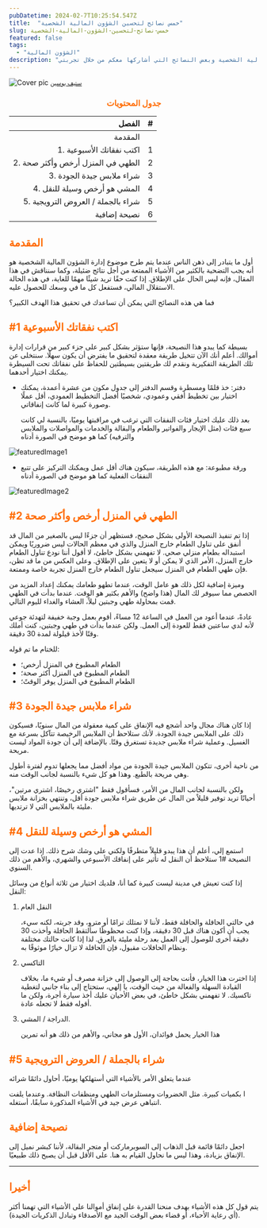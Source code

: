 ```yaml
---
pubDatetime: 2024-02-7T10:25:54.547Z
title:  "خمس نصائح لتحسين الشؤون المالية الشخصية"
slug: خمس-نصائح-لتحسين-الشؤون-المالية-الشخصية
featured: false
tags:
  - "الشؤون المالية"
description: "مقال حول الشؤون المالية الشخصية وبعض النصائح التي أشاركها معكم من خلال تجربتي"
---
```


![Cover pic](@assets/images/5-tips-for-a-better-personal-finance-25-oct-2020/cover-pic.jpg)
<small>
<a href="https://pixabay.com/users/stevepb-282134/?utm_source=link-attribution&amp;utm_medium=referral&amp;utm_campaign=image&amp;utm_content=385506">
ستيف بوسين
</a>
</small>



<h3 style="color:#FF6B01!important;text-align:center;">جدول المحتويات </h3>

| الفصل                                      |   # |
|-----------------------------------------------:|:----:|
| المقدمة                                      |
| 1. اكتب نفقاتك الأسبوعية                   |1|
| 2. الطهي في المنزل أرخص وأكثر صحة          |2|
| 3. شراء ملابس جيدة الجودة                  |3|
| 4. المشي هو أرخص وسيلة للنقل               |4|
| 5. شراء بالجملة / العروض الترويجية        |5|
| نصيحة إضافية                                |6|


<h2 style="color:#FF6B01!important"> المقدمة</h2>

أول ما يتبادر إلى ذهن الناس عندما يتم طرح موضوع إدارة الشؤون المالية الشخصية هو أنه يجب التضحية بالكثير من الأشياء الممتعة من أجل نتائج ضئيلة، وكما سنناقش في هذا المقال، فإنه ليس الحال على الإطلاق. إذا كنت حقًا تريد شيئًا مهمًا للغاية، في هذه الحالة الاستقلال المالي، فستفعل كل ما في وسعك للحصول عليه.

فما هي هذه النصائح التي يمكن أن تساعدك في تحقيق هذا الهدف الكبير؟

<h2 style="color:#FF6B01!important"> #1 اكتب نفقاتك الأسبوعية</h2>

بسيطة كما يبدو هذا النصيحة، فإنها ستؤثر بشكل كبير على جزء كبير من قرارات إدارة أموالك. أعلم أنك الآن تتخيل طريقة معقدة لتحقيق ما يفترض أن يكون سهلًا. سنتخلى عن تلك الطريقة التفكيرية ونقدم لك طريقتين بسيطتين للحفاظ على نفقاتك تحت السيطرة يمكنك اختيار أحدهما.

- دفتر: خذ قلمًا ومسطرة وقسم الدفتر إلى جدول مكون من عشرة أعمدة، يمكنك اختيار بين تخطيط أفقي وعمودي، شخصيًا أفضل التخطيط العمودي، أقل عملًا وصورة كبيرة لما كانت إنفاقاتي.

    بعد ذلك عليك اختيار فئات النفقات التي ترغب في مراقبتها يوميًا، بالنسبة لي كانت سبع فئات (مثل الإيجار والفواتير والطعام والبقالة والخدمات والمواصلات والملابس والترفيه) كما هو موضح في الصورة أدناه

![featuredImage1](@assets/images/5-tips-for-a-better-personal-finance-25-oct-2020/10-23-2020-21.41.23(1).jpg)

- ورقة مطبوعة: مع هذه الطريقة، سيكون هناك أقل عمل ويمكنك التركيز على تتبع النفقات الفعلية كما هو موضح في الصورة أدناه

![featuredImage2](@assets/images/5-tips-for-a-better-personal-finance-25-oct-2020/10-23-2020-21.41.23.jpg)

<h2 style="color:#FF6B01!important"> #2 الطهي في المنزل أرخص وأكثر صحة</h2>

إذا تم تنفيذ النصيحة الأولى بشكل صحيح، فستظهر أن جزءًا ليس بالصغير من المال قد أنفق على تناول الطعام خارج المنزل والذي في معظم الحالات ليس ضروريًا ويمكن استبداله بطعام منزلي صحي. لا تفهمني بشكل خاطئ، لا أقول أننا نودع تناول الطعام خارج المنزل، الأمر الذي لا يمكن أو لا يتعين على الإطلاق. وعلى العكس من ما قد تظن، فإن طهي الطعام في المنزل سيجعل تناول الطعام خارج المنزل تجربة خاصة وممتعة.

وميزة إضافية لكل ذلك هو عامل الوقت، عندما تطهو طعامك يمكنك إعداد المزيد من الحصص مما سيوفر لك المال (هذا واضح) والأهم بكثير هو الوقت. عندما بدأت في الطهي قمت بمحاولة طهي وجبتين ليلاً، العشاء والغداء لليوم التالي.

عادةً، عندما أعود من العمل في الساعة 12 مساءً، أقوم بعمل وجبة خفيفة لتهدئة جوعي لأنه لدي ساعتين فقط للعودة إلى العمل. ولكن عندما بدأت في طهي وجبتين، كنت أملك وقتًا لأخذ قيلولة لمدة 30 دقيقة.

للختام ما تم قوله:

- الطعام المطبوخ في المنزل أرخص؛
- الطعام المطبوخ في المنزل أكثر صحة؛
- الطعام المطبوخ في المنزل يوفر الوقتً؛

<h2 style="color:#FF6B01!important"> #3 شراء ملابس جيدة الجودة</h2>

إذا كان هناك مجال واحد أشجع فيه الإنفاق على كمية معقولة من المال سنويًا، فسيكون ذلك على الملابس جيدة الجودة. لأنك ستلاحظ أن الملابس الرخيصة تتآكل بسرعة مع الغسيل. وعملية شراء ملابس جديدة تستغرق وقتًا. بالإضافة إلى أن جودة المواد ليست مريحة.

من ناحية أخرى، تتكون الملابس جيدة الجودة من مواد أفضل مما يجعلها تدوم لفترة أطول وهي مريحة بالطبع. وهذا هو كل شيء بالنسبة لجانب الوقت منه.

ولكن بالنسبة لجانب المال من الأمر، فسأقول فقط "اشتري رخيصًا، اشتري مرتين"، أحيانًا تريد توفير قليلاً من المال عن طريق شراء ملابس جودة أقل، وتنتهي بخزانة ملابس مليئة بالملابس التي لا ترتديها.

<h2 style="color:#FF6B01!important"> #4 المشي هو أرخص وسيلة للنقل</h2>

استمع إلي، أعلم أن هذا يبدو قليلاً متطرفًا ولكني على وشك شرح ذلك. إذا عدت إلى النصيحة #1 ستلاحظ أن النقل له تأثير على إنفاقك الأسبوعي والشهري، والأهم من ذلك السنوي.

إذا كنت تعيش في مدينة ليست كبيرة كما أنا، فلديك اختيار من ثلاثة أنواع من وسائل النقل:

1. النقل العام

    في حالتي الحافلة والحافلة فقط، لأننا لا نمتلك ترامًا أو مترو، وقد جربته، لكنه سيء، يجب أن أكون هناك قبل 30 دقيقة، وإذا كنت محظوظًا سألتقط الحافلة وأخذت 30 دقيقة أخرى للوصول إلى العمل بعد رحلة مليئة بالعرق. لذا إذا كانت حالتك مختلفة ونظام الحافلات مقبول، فإن الحافلة لا تزال خيارًا موثوقًا به.

2. التاكسي

    إذا اخترت هذا الخيار، فأنت بحاجة إلى الوصول إلى خزانة مصرف أو شيء ما، بخلاف القيادة السهلة والفعالة من حيث الوقت، يا إلهي، ستحتاج إلى بناء جانبي لتغطية تاكسيك. لا تفهمني بشكل خاطئ، في بعض الأحيان عليك أخذ سيارة أجرة، ولكن ما أقوله فقط لا تجعله عادة.

3. الدراجة / المشي.

    هذا الخيار يحمل فوائدان، الأول هو مجاني، والأهم من ذلك هو أنه تمرين

<h2 style="color:#FF6B01!important"> #5 شراء بالجملة / العروض الترويجية</h2>

عندما يتعلق الأمر بالأشياء التي أستهلكها يوميًا، أحاول دائمًا شرائه

ا بكميات كبيرة. مثل الخضروات ومستلزمات الطهي ومنظفات النظافة. وعندما يلفت انتباهي عرض جيد في الأشياء المذكورة سابقًا، أستغله.

<h2 style="color:#FF6B01!important"> نصيحة إضافية</h2>

اجعل دائمًا قائمة قبل الذهاب إلى السوبرماركت أو متجر البقالة، لأننا كبشر نميل إلى الإنفاق بزيادة، وهذا ليس ما نحاول القيام به هنا. على الأقل قبل أن يصبح ذلك طبيعيًا.

---

<h2 style="color:#FF6B01!important"> أخيرا</h2>

يتم قول كل هذه الأشياء بهدف منحنا القدرة على إنفاق أموالنا على الأشياء التي تهمنا أكثر (أي رعاية الأحباء، أو قضاء بعض الوقت الجيد مع الأصدقاء وتبادل الذكريات الجيدة).





